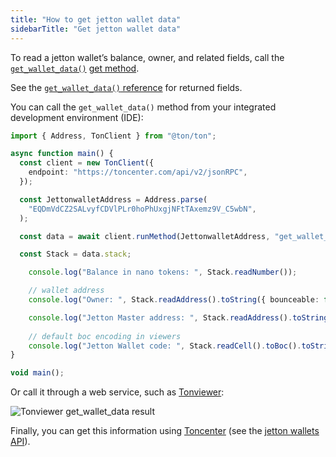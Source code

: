 ```yaml
---
title: "How to get jetton wallet data"
sidebarTitle: "Get jetton wallet data"
---
```



To read a jetton wallet’s balance, owner, and related fields, call the [`get_wallet_data()`](/standard/tokens/jettons/API#get_wallet_data) [get method](guidebook/first-smart-contract#6-2-reading-contract-data-with-get-methods).

See the [`get_wallet_data()` reference](/standard/tokens/jettons/API#get_wallet_data) for returned fields.

You can call the `get_wallet_data()` method from your integrated development environment (IDE):

```typescript
import { Address, TonClient } from "@ton/ton";

async function main() {
  const client = new TonClient({
    endpoint: "https://toncenter.com/api/v2/jsonRPC",
  });

  const JettonwalletAddress = Address.parse(
    "EQDmVdCZ2SALvyfCDVlPLr0hoPhUxgjNFtTAxemz9V_C5wbN",
  );

  const data = await client.runMethod(JettonwalletAddress, "get_wallet_data");

  const Stack = data.stack;

    console.log("Balance in nano tokens: ", Stack.readNumber());

    // wallet address
    console.log("Owner: ", Stack.readAddress().toString({ bounceable: false })); 

    console.log("Jetton Master address: ", Stack.readAddress().toString());
    
    // default boc encoding in viewers 
    console.log("Jetton Wallet code: ", Stack.readCell().toBoc().toString('hex')); 
}

void main();
```

Or call it through a web service, such as [Tonviewer](https://tonviewer.com/EQDmVdCZ2SALvyfCDVlPLr0hoPhUxgjNFtTAxemz9V_C5wbN?section=method):

<Image
  src="/resources/images/tonviewer/get-wallet-data.png"
  darkSrc="/resources/images/tonviewer/get-wallet-data-dark.png"
  alt="Tonviewer get_wallet_data result"
  darkAlt="Tonviewer get_wallet_data result (dark)"
/>

Finally, you can get this information using [Toncenter](/ecosystem/rpc/toncenter) (see the [jetton wallets API](https://toncenter.com/api/v3/jetton/wallets)).
